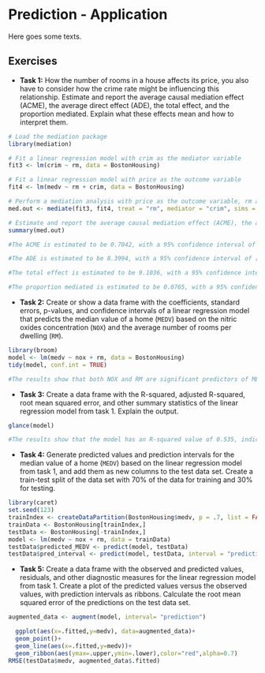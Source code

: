 # Prediction - Application {#pm-a}
Here goes some texts.


## Exercises

::: {.assignx}

- **Task 1:** How the number of rooms in a house affects its price, you also have to consider how the crime rate might be influencing this relationship. Estimate and report the average causal mediation effect (ACME), the average direct effect (ADE), the total effect, and the proportion mediated. Explain what these effects mean and how to interpret them.


```r
# Load the mediation package
library(mediation)

# Fit a linear regression model with crim as the mediator variable
fit3 <- lm(crim ~ rm, data = BostonHousing)

# Fit a linear regression model with price as the outcome variable
fit4 <- lm(medv ~ rm + crim, data = BostonHousing)

# Perform a mediation analysis with price as the outcome variable, rm as the treatment variable, and crim as the mediator variable
med.out <- mediate(fit3, fit4, treat = "rm", mediator = "crim", sims = 1000)

# Estimate and report the average causal mediation effect (ACME), the average direct effect (ADE), the total effect, and the proportion mediated
summary(med.out)

#The ACME is estimated to be 0.7042, with a 95% confidence interval of [0.4170, 1.06]. This means that `crim` is estimated to increase price by 0.7042 units on average, for each unit increase in `rm`. The p-value is less than 2e-16, indicating that this effect is statistically significant at the 5% level.

#The ADE is estimated to be 8.3994, with a 95% confidence interval of [7.5494, 9.14]. This means that `rm` is estimated to increase price by 8.3994 units on average, after controlling for `crim`. The p-value is less than 2e-16, indicating that this effect is also statistically significant at the 5% level.

#The total effect is estimated to be 9.1036, with a 95% confidence interval of [8.2886, 9.91]. This means that `rm` is estimated to increase price by 9.1036 units on average, without controlling for `crim`. The p-value is less than 2e-16, indicating that this effect is also statistically significant at the 5% level.

#The proportion mediated is estimated to be 0.0765, with a 95% confidence interval of [0.0465, 0.11]. This means that about 7.65% of the total effect of `rm` on price is mediated by `crim`. The p-value is less than 2e-16, indicating that this proportion is also statistically significant at the 5% level.
```


- **Task 2:** Create or show a data frame with the coefficients, standard errors, p-values, and confidence intervals of a linear regression model that predicts the median value of a home (`MEDV`) based on the nitric oxides concentration (`NOX`) and the average number of rooms per dwelling (`RM`).

```r
library(broom)
model <- lm(medv ~ nox + rm, data = BostonHousing)
tidy(model, conf.int = TRUE)

#The results show that both NOX and RM are significant predictors of MEDV, with `RM` having a positive effect and `NOX` having a negative effect.
```



- **Task 3:** Create a data frame with the R-squared, adjusted R-squared, root mean squared error, and other summary statistics of the linear regression model from task 1. Explain the output.


```r
glance(model)

#The results show that the model has an R-squared value of 0.535, indicating that it explains about 53.5% of the variance in the median value of a home (MEDV). The adjusted R-squared value is slightly lower at 0.533, indicating that the model is not overfitting.

```

- **Task 4:** Generate predicted values and prediction intervals for the median value of a home (`MEDV`) based on the linear regression model from task 1, and add them as new columns to the test data set. Create a train-test split of the data set with 70% of the data for training and 30% for testing.


```r
library(caret)
set.seed(123)
trainIndex <- createDataPartition(BostonHousing$medv, p = .7, list = FALSE)
trainData <- BostonHousing[trainIndex,]
testData <- BostonHousing[-trainIndex,]
model <- lm(medv ~ nox + rm, data = trainData)
testData$predicted_MEDV <- predict(model, testData)
testData$pred_interval <- predict(model, testData, interval = "prediction")

```


- **Task 5:** Create a data frame with the observed and predicted values, residuals, and other diagnostic measures for the linear regression model from task 1. Create a plot of the predicted values versus the observed values, with prediction intervals as ribbons. Calculate the root mean squared error of the predictions on the test data set.

```r
augmented_data <- augment(model, interval= "prediction")

  ggplot(aes(x=.fitted,y=medv), data=augmented_data)+
  geom_point()+
  geom_line(aes(x=.fitted,y=medv))+
  geom_ribbon(aes(ymax=.upper,ymin=.lower),color="red",alpha=0.7)
RMSE(testData$medv, augmented_data$.fitted)

```

:::



